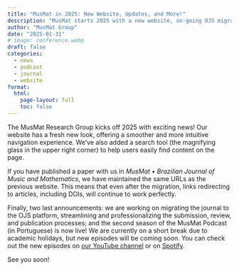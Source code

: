 ---
title: "MusMat in 2025: New Website, Updates, and More!"
description: "MusMat starts 2025 with a new website, on-going OJS migration, and the second season of our podcast!"
author: "MusMat Group"
date: "2025-01-31"
# image: conference.webp
draft: false
categories:
  - news
  - podcast
  - journal
  - website
format:
  html:
    page-layout: full
    toc: false
---

The MusMat Research Group kicks off 2025 with exciting news! Our website has a fresh new look, offering a smoother and more intuitive navigation experience. We've also added a search tool (the magnifying glass in the upper right corner) to help users easily find content on the page.

If you have published a paper with us in *MusMat • Brazilian Journal of Music and Mathematics*, we have maintained the same URLs as the previous website. This means that even after the migration, links redirecting to articles, including DOIs, will continue to work perfectly.

Finally, two last announcements: we are working on migrating the journal to the OJS platform, streamlining and professionalizing the submission, review, and publication processes; and the second season of the MusMat Podcast (in Portuguese) is now live! We are currently on a short break due to academic holidays, but new episodes will be coming soon. You can check out the new episodes on [our YouTube channel](https://www.youtube.com/@MusMat/videos) or on [Spotify](https://open.spotify.com/show/39BGsP5zoPjA2xFZU7aBqO).

See you soon!
